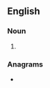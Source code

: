{{also|cres|Cres|crês|cres.}}
==English==

===Noun===
{{en-noun|-}}

# {{initialism of|[[corrosion]]-[[resistant]] [[steel]]|lang=en}}

===Anagrams===
* {{anagrams|en|a=cers|CERs|recs}}